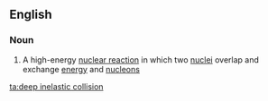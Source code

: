 ==English==

===Noun===
{{en-noun|head=[[deep]] [[inelastic]] [[collision]]}}

# {{lb|en|physics}} A high-energy [[nuclear reaction]] in which two [[nucleus|nuclei]] overlap and exchange [[energy]] and [[nucleon]]s

[[ta:deep inelastic collision]]
